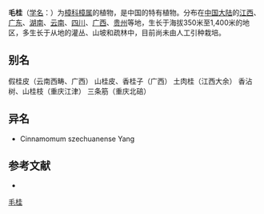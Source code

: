 {{Speciesbox
| name = 毛桂
| status = 
| status_system = 
| image =
| genus = Cinnamomum
| species = appelianum
| authority = Schewe
}}

'''毛桂'''（[[学名|学名]]：{{lang|la|''Cinnamomum appelianum''}}）为[[樟科|樟科]][[樟属|樟属]]的植物，是中国的特有植物。分布在[[中国大陆|中国大陆]]的[[江西|江西]]、[[广东|广东]]、[[湖南|湖南]]、[[云南|云南]]、[[四川|四川]]、[[广西|广西]]、[[贵州|贵州]]等地，生长于海拔350米至1,400米的地区，多生长于从地的灌丛、山坡和疏林中，目前尚未由人工引种栽培。

== 别名 ==
假桂皮（云南西畴、广西） 山桂皮、香桂子（广西） 土肉桂（江西大余） 香沾树、山桂枝（重庆江津） 三条筋（重庆北碚）

== 异名 ==
* Cinnamomum szechuanense Yang

== 参考文献 ==
<div class="references-small">
* {{cite web| url =http://www.bioinfo.cn/db05/KmzwSpecies.php?action=view&id=10443| title =毛桂| work =《中国高等植物数据库全库》| publisher =中国科学院微生物研究所| author =昆明植物研究所| accessdate =2009-02-24| deadurl =yes| archiveurl =https://web.archive.org/web/20160305035052/http://www.bioinfo.cn/db05/KmzwSpecies.php?action=view&id=10443| archivedate =2016-03-05}}
</div>
{{Taxonbar|from=Q11127507}}

[[Category:樟属|毛桂]]


{{植物小作品}}